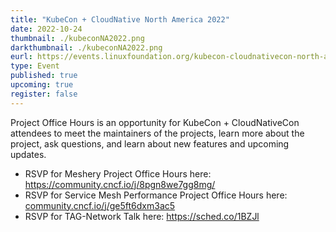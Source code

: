 ```yaml
---
title: "KubeCon + CloudNative North America 2022"
date: 2022-10-24
thumbnail: ./kubeconNA2022.png
darkthumbnail: ./kubeconNA2022.png
eurl: https://events.linuxfoundation.org/kubecon-cloudnativecon-north-america/
type: Event
published: true
upcoming: true
register: false
---
```

Project Office Hours is an opportunity for KubeCon + CloudNativeCon attendees to meet the maintainers of the projects, learn more about the project, ask questions, and learn about new features and upcoming updates.
<ul>
<li>
RSVP for Meshery Project Office Hours here: <a href="https://community.cncf.io/events/details/cncf-cncf-project-office-hours-presents-meshery-project-office-hour-1200-1245-pm-et/">​https://community.cncf.io/j/8pgn8we7gg8mg/</a>
</li>    
<li>
RSVP for Service Mesh Performance Project Office Hours here: <a href="https://community.cncf.io/events/details/cncf-cncf-project-office-hours-presents-service-mesh-performance-project-office-hour-1200-1245-pm-et/">​community.cncf.io/j/ge5ft6dxm3ac5</a>
</li>
<li>
RSVP for TAG-Network Talk here: <a href="https://sched.co/1BZJl">https://sched.co/1BZJl</a>
</li>
</ul>